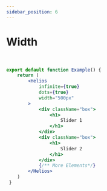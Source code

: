 ```yaml
---
sidebar_position: 6
---
```


# Width

<ExampleWith/>
<br/>

```jsx title="exampleWith.jsx" {6}
export default function Example() {
    return (
        <Helios
            infinite={true}
            dots={true}
            width="500px"
        >
            <div className="box">
                <h1>
                    Slider 1
                </h1>
            </div>
            <div className="box">
                <h1>
                    Slider 2
                </h1>
            </div>
            {/** More Elements*/}
        </Helios>
    )
 }
```